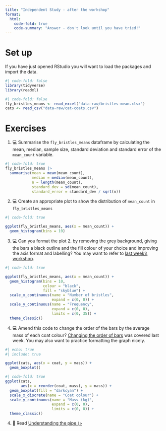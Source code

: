 ```yaml
---
title: "Independent Study - after the workshop"
format:
  html:
    code-fold: true
    code-summary: "Answer - don't look until you have tried!"
---
```


# Set up

If you have just opened RStudio you will want to load the packages and import the data.

```r
#| code-fold: false
library(tidyverse)
library(readxl)
```

```r
#| code-fold: false
fly_bristles_means <- read_excel("data-raw/bristles-mean.xlsx")
cats <- read_csv("data-raw/cat-coats.csv")
```

# Exercises

1.  💻 Summarise the `fly_bristles_means` dataframe by calculating the mean, median, sample size, standard deviation and standard error of the `mean_count` variable.

```r
#| code-fold: true
fly_bristles_means |> 
  summarise(mean = mean(mean_count),
            median = median(mean_count),
            n = length(mean_count),
            standard_dev = sd(mean_count),
            standard_error = standard_dev / sqrt(n))
```

2.  💻 Create an appropriate plot to show the distribution of `mean_count` in `fly_bristles_means`

```r
#| code-fold: true

ggplot(fly_bristles_means, aes(x = mean_count)) +
  geom_histogram(bins = 10)
```

3.  💻 Can you format the plot 2. by removing the grey background, giving the bars a black outline and the fill colour of your choice and improving the axis format and labelling? You may want to refer to [last week's workshop](../week-7/workshop.html).


```r
#| code-fold: true

ggplot(fly_bristles_means, aes(x = mean_count)) +
  geom_histogram(bins = 10, 
                 colour = "black",
                 fill = "skyblue") +
  scale_x_continuous(name = "Number of bristles",
                     expand = c(0, 0)) +
  scale_y_continuous(name = "Frequency",
                     expand = c(0, 0),
                     limits = c(0, 35)) +
  theme_classic()
```

4.  💻 Amend this code to change the order of the bars by the average mass of each coat colour? [Changing the order of bars](../week-7/workshop.html#changing-the-order-of-bars) was covered last week. You may also want to practice formatting the graph nicely.

```r
#| echo: true
#| include: true

ggplot(cats, aes(x = coat, y = mass)) +
  geom_boxplot()
```

```r
#| code-fold: true
ggplot(cats, 
       aes(x = reorder(coat, mass), y = mass)) +
  geom_boxplot(fill = "darkcyan") +
  scale_x_discrete(name = "Coat colour") +
  scale_y_continuous(name = "Mass (kg)", 
                     expand = c(0, 0),
                     limits = c(0, 8)) +
  theme_classic()
```

4.  📖 Read [Understanding the pipe `|>`](https://3mmarand.github.io/comp4biosci/workflow_rstudio.html)
